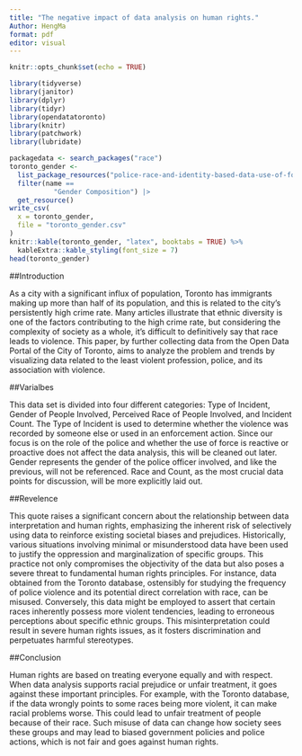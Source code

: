 ```yaml
---
title: "The negative impact of data analysis on human rights."
Author: HengMa
format: pdf
editor: visual
---
```


```r
knitr::opts_chunk$set(echo = TRUE)

library(tidyverse)
library(janitor)
library(dplyr)
library(tidyr)
library(opendatatoronto)
library(knitr)
library(patchwork)
library(lubridate)

```


```r
packagedata <- search_packages("race")
toronto_gender <-
  list_package_resources("police-race-and-identity-based-data-use-of-force") |>
  filter(name == 
           "Gender Composition") |>
  get_resource()
write_csv(
  x = toronto_gender,
  file = "toronto_gender.csv"
)
knitr::kable(toronto_gender, "latex", booktabs = TRUE) %>% 
  kableExtra::kable_styling(font_size = 7)
head(toronto_gender)
```

##Introduction

As a city with a significant influx of population, Toronto has immigrants making
up more than half of its population, and this is related to the city’s persistently
high crime rate. Many articles illustrate that ethnic diversity is one of the factors contributing to the high crime rate, but considering the complexity of society as a whole, it’s difficult to definitively say that race leads to violence. This paper, by further collecting data from the Open Data Portal of the City of Toronto, aims
to analyze the problem and trends by visualizing data related to the least violent
profession, police, and its association with violence.

##Varialbes 

This data set is divided into four different categories: Type of Incident, Gender of People
Involved, Perceived Race of People Involved, and Incident Count. The Type of Incident is used
to determine whether the violence was recorded by someone else or used in an enforcement
action. Since our focus is on the role of the police and whether the use of force is reactive or
proactive does not affect the data analysis, this will be cleaned out later. Gender represents
the gender of the police officer involved, and like the previous, will not be referenced. Race
and Count, as the most crucial data points for discussion, will be more explicitly laid out.


##Revelence

This quote raises a significant concern about the relationship between data interpretation and human rights, emphasizing the inherent risk of selectively using data to reinforce existing societal biases and prejudices. Historically, various situations involving minimal or misunderstood data have been used to justify the oppression and marginalization of specific groups. This practice not only compromises the objectivity of the data but also poses a severe threat to fundamental human rights principles. For instance, data obtained from the Toronto database, ostensibly for studying the frequency of police violence and its potential direct correlation with race, can be misused. Conversely, this data might be employed to assert that certain races inherently possess more violent tendencies, leading to erroneous perceptions about specific ethnic groups. This misinterpretation could result in severe human rights issues, as it fosters discrimination and perpetuates harmful stereotypes.

##Conclusion

Human rights are based on treating everyone equally and with respect. When data analysis supports racial prejudice or unfair treatment, it goes against these important principles. For example, with the Toronto database, if the data wrongly points to some races being more violent, it can make racial problems worse. This could lead to unfair treatment of people because of their race. Such misuse of data can change how society sees these groups and may lead to biased government policies and police actions, which is not fair and goes against human rights.

